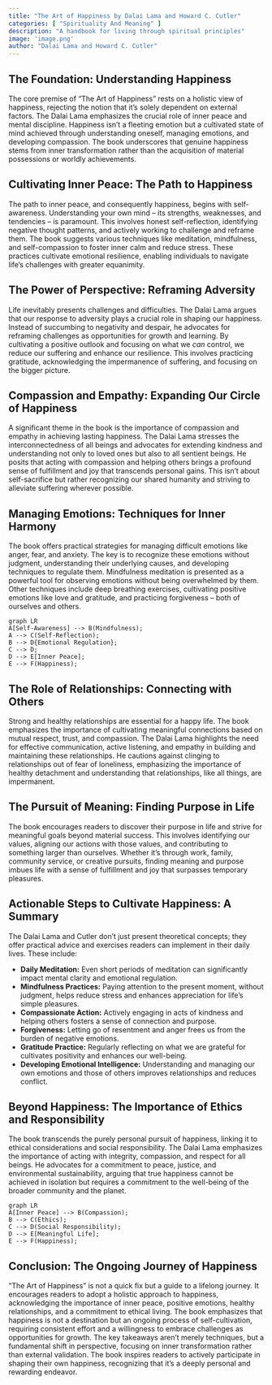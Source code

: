 ```yaml
---
title: "The Art of Happiness by Dalai Lama and Howard C. Cutler"
categories: [ "Spirituality And Meaning" ]
description: "A handbook for living through spiritual principles"
image: 'image.png'
author: "Dalai Lama and Howard C. Cutler"
---
```

## The Foundation: Understanding Happiness

The core premise of "The Art of Happiness" rests on a holistic view of happiness, rejecting the notion that it's solely dependent on external factors.  The Dalai Lama emphasizes the crucial role of inner peace and mental discipline.  Happiness isn't a fleeting emotion but a cultivated state of mind achieved through understanding oneself, managing emotions, and developing compassion.  The book underscores that genuine happiness stems from inner transformation rather than the acquisition of material possessions or worldly achievements.

## Cultivating Inner Peace: The Path to Happiness

The path to inner peace, and consequently happiness, begins with self-awareness.  Understanding your own mind – its strengths, weaknesses, and tendencies – is paramount.  This involves honest self-reflection, identifying negative thought patterns, and actively working to challenge and reframe them.  The book suggests various techniques like meditation, mindfulness, and self-compassion to foster inner calm and reduce stress.  These practices cultivate emotional resilience, enabling individuals to navigate life's challenges with greater equanimity.

## The Power of Perspective: Reframing Adversity

Life inevitably presents challenges and difficulties. The Dalai Lama argues that our response to adversity plays a crucial role in shaping our happiness.  Instead of succumbing to negativity and despair, he advocates for reframing challenges as opportunities for growth and learning.  By cultivating a positive outlook and focusing on what we *can* control, we reduce our suffering and enhance our resilience.  This involves practicing gratitude, acknowledging the impermanence of suffering, and focusing on the bigger picture.

## Compassion and Empathy: Expanding Our Circle of Happiness

A significant theme in the book is the importance of compassion and empathy in achieving lasting happiness.  The Dalai Lama stresses the interconnectedness of all beings and advocates for extending kindness and understanding not only to loved ones but also to all sentient beings.  He posits that acting with compassion and helping others brings a profound sense of fulfillment and joy that transcends personal gains.  This isn't about self-sacrifice but rather recognizing our shared humanity and striving to alleviate suffering wherever possible.


## Managing Emotions: Techniques for Inner Harmony

The book offers practical strategies for managing difficult emotions like anger, fear, and anxiety.  The key is to recognize these emotions without judgment, understanding their underlying causes, and developing techniques to regulate them.  Mindfulness meditation is presented as a powerful tool for observing emotions without being overwhelmed by them.  Other techniques include deep breathing exercises, cultivating positive emotions like love and gratitude, and practicing forgiveness – both of ourselves and others.

```mermaid
graph LR
A[Self-Awareness] --> B(Mindfulness);
A --> C(Self-Reflection);
B --> D{Emotional Regulation};
C --> D;
D --> E[Inner Peace];
E --> F(Happiness);
```

## The Role of Relationships: Connecting with Others

Strong and healthy relationships are essential for a happy life.  The book emphasizes the importance of cultivating meaningful connections based on mutual respect, trust, and compassion.  The Dalai Lama highlights the need for effective communication, active listening, and empathy in building and maintaining these relationships.  He cautions against clinging to relationships out of fear of loneliness, emphasizing the importance of healthy detachment and understanding that relationships, like all things, are impermanent.

##  The Pursuit of Meaning: Finding Purpose in Life

The book encourages readers to discover their purpose in life and strive for meaningful goals beyond material success.  This involves identifying our values, aligning our actions with those values, and contributing to something larger than ourselves.  Whether it's through work, family, community service, or creative pursuits, finding meaning and purpose imbues life with a sense of fulfillment and joy that surpasses temporary pleasures.

##  Actionable Steps to Cultivate Happiness: A Summary

The Dalai Lama and Cutler don't just present theoretical concepts; they offer practical advice and exercises readers can implement in their daily lives. These include:

* **Daily Meditation:** Even short periods of meditation can significantly impact mental clarity and emotional regulation.
* **Mindfulness Practices:**  Paying attention to the present moment, without judgment, helps reduce stress and enhances appreciation for life's simple pleasures.
* **Compassionate Action:**  Actively engaging in acts of kindness and helping others fosters a sense of connection and purpose.
* **Forgiveness:** Letting go of resentment and anger frees us from the burden of negative emotions.
* **Gratitude Practice:** Regularly reflecting on what we are grateful for cultivates positivity and enhances our well-being.
* **Developing Emotional Intelligence:** Understanding and managing our own emotions and those of others improves relationships and reduces conflict.


##  Beyond Happiness: The Importance of Ethics and Responsibility

The book transcends the purely personal pursuit of happiness, linking it to ethical considerations and social responsibility.  The Dalai Lama emphasizes the importance of acting with integrity, compassion, and respect for all beings.  He advocates for a commitment to peace, justice, and environmental sustainability, arguing that true happiness cannot be achieved in isolation but requires a commitment to the well-being of the broader community and the planet.

```mermaid
graph LR
A[Inner Peace] --> B(Compassion);
B --> C(Ethics);
C --> D(Social Responsibility);
D --> E[Meaningful Life];
E --> F(Happiness);
```

## Conclusion: The Ongoing Journey of Happiness

"The Art of Happiness" is not a quick fix but a guide to a lifelong journey.  It encourages readers to adopt a holistic approach to happiness, acknowledging the importance of inner peace, positive emotions, healthy relationships, and a commitment to ethical living. The book emphasizes that happiness is not a destination but an ongoing process of self-cultivation, requiring consistent effort and a willingness to embrace challenges as opportunities for growth. The key takeaways aren't merely techniques, but a fundamental shift in perspective, focusing on inner transformation rather than external validation.  The book inspires readers to actively participate in shaping their own happiness, recognizing that it's a deeply personal and rewarding endeavor.

